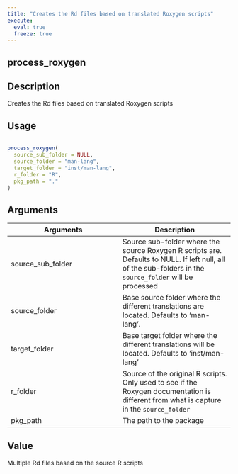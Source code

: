 ```yaml
---
title: "Creates the Rd files based on translated Roxygen scripts"
execute:
  eval: true
  freeze: true
---
```


## process_roxygen

## Description
Creates the Rd files based on translated Roxygen scripts


## Usage
```r

process_roxygen(
  source_sub_folder = NULL,
  source_folder = "man-lang",
  target_folder = "inst/man-lang",
  r_folder = "R",
  pkg_path = "."
)
```

## Arguments
|Arguments|Description|
|---|---|
| source_sub_folder | Source sub-folder where the source Roxygen R scripts are. Defaults to NULL. If left null, all of the sub-folders in the `source_folder` will be processed |
| source_folder | Base source folder where the different translations are located. Defaults to 'man-lang'. |
| target_folder | Base target folder where the different translations will be located. Defaults to 'inst/man-lang' |
| r_folder | Source of the original R scripts. Only used to see if the Roxygen documentation is different from what is capture in the `source_folder` |
| pkg_path | The path to the package |



## Value
Multiple Rd files based on the source R scripts




